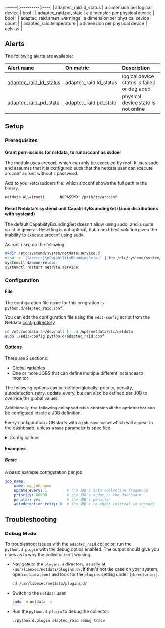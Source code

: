------|:----------|:----|
| adaptec_raid.ld_status | a dimension per logical device | bool |
| adaptec_raid.pd_state | a dimension per physical device | bool |
| adaptec_raid.smart_warnings | a dimension per physical device | count |
| adaptec_raid.temperature | a dimension per physical device | celsius |



## Alerts


The following alerts are available:

| Alert name  | On metric | Description |
|:------------|:----------|:------------|
| [ adaptec_raid_ld_status ](https://github.com/netdata/netdata/blob/master/health/health.d/adaptec_raid.conf) | adaptec_raid.ld_status | logical device status is failed or degraded |
| [ adaptec_raid_pd_state ](https://github.com/netdata/netdata/blob/master/health/health.d/adaptec_raid.conf) | adaptec_raid.pd_state | physical device state is not online |


## Setup

### Prerequisites

#### Grant permissions for netdata, to run arcconf as sudoer

The module uses arcconf, which can only be executed by root. It uses sudo and assumes that it is configured such that the netdata user can execute arcconf as root without a password.

Add to your /etc/sudoers file:
which arcconf shows the full path to the binary.

```bash
netdata ALL=(root)       NOPASSWD: /path/to/arcconf
```


#### Reset Netdata's systemd unit CapabilityBoundingSet (Linux distributions with systemd)

The default CapabilityBoundingSet doesn't allow using sudo, and is quite strict in general. Resetting is not optimal, but a next-best solution given the inability to execute arcconf using sudo.

As root user, do the following:

```bash
mkdir /etc/systemd/system/netdata.service.d
echo -e '[Service]\nCapabilityBoundingSet=~' | tee /etc/systemd/system/netdata.service.d/unset-capability-bounding-set.conf
systemctl daemon-reload
systemctl restart netdata.service
```



### Configuration

#### File

The configuration file name for this integration is `python.d/adaptec_raid.conf`.


You can edit the configuration file using the `edit-config` script from the
Netdata [config directory](/docs/configuring/configuration#the-netdata-config-directory).

```bash
cd /etc/netdata 2>/dev/null || cd /opt/netdata/etc/netdata
sudo ./edit-config python.d/adaptec_raid.conf
```
#### Options

There are 2 sections:

* Global variables
* One or more JOBS that can define multiple different instances to monitor.

The following options can be defined globally: priority, penalty, autodetection_retry, update_every, but can also be defined per JOB to override the global values.

Additionally, the following collapsed table contains all the options that can be configured inside a JOB definition.

Every configuration JOB starts with a `job_name` value which will appear in the dashboard, unless a `name` parameter is specified.


<details><summary>Config options</summary>

| Name | Description | Default | Required |
|:----|:-----------|:-------|:--------:|
| update_every | Sets the default data collection frequency. | 5 | False |
| priority | Controls the order of charts at the netdata dashboard. | 60000 | False |
| autodetection_retry | Sets the job re-check interval in seconds. | 0 | False |
| penalty | Indicates whether to apply penalty to update_every in case of failures. | yes | False |

</details>

#### Examples

##### Basic

A basic example configuration per job

```yaml
job_name:
    name: my_job_name           
    update_every: 1         # the JOB's data collection frequency
    priority: 60000         # the JOB's order on the dashboard
    penalty: yes            # the JOB's penalty
    autodetection_retry: 0  # the JOB's re-check interval in seconds

```


## Troubleshooting

### Debug Mode

To troubleshoot issues with the `adaptec_raid` collector, run the `python.d.plugin` with the debug option enabled. The output
should give you clues as to why the collector isn't working.

- Navigate to the `plugins.d` directory, usually at `/usr/libexec/netdata/plugins.d/`. If that's not the case on
  your system, open `netdata.conf` and look for the `plugins` setting under `[directories]`.

  ```bash
  cd /usr/libexec/netdata/plugins.d/
  ```

- Switch to the `netdata` user.

  ```bash
  sudo -u netdata -s
  ```

- Run the `python.d.plugin` to debug the collector:

  ```bash
  ./python.d.plugin adaptec_raid debug trace
  ```


